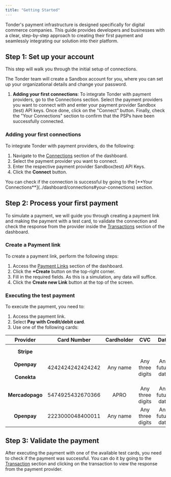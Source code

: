 ```yaml
---
title: "Getting Started"
---
```


Tonder's payment infrastructure is designed specifically for digital commerce companies. This guide provides developers and businesses with a clear, step-by-step approach to creating their first payment and seamlessly integrating our solution into their platform.

## Step 1: Set up your account

This step will walk you through the initial setup of connections.

<Note>
 The Tonder team will create a Sandbox account for you, where you can set up your organizational details and change your password.
</Note>

1. **Adding your first connections**: To integrate Tonder with payment providers, go to the Connections section. Select the payment providers you want to connect with and enter your payment provider Sandbox (test) API keys. Once done, click on the "Connect" button. Finally, check the "Your Connections" section to confirm that the PSPs have been successfully connected.

### Adding your first connections

To integrate Tonder with payment providers, do the following:

1. Navigate to the [Connections](../dashboard/connections) section of the dashboard.
2. Select the payment provider you want to connect.
3. Enter the respective payment provider Sandbox(test) API Keys.
4. Click the **Connect** button.

<Check>
 You can check if the connection is successful by going to the [**Your Connections**](../dashboard/connections#your-connections) section.
</Check>

## Step 2: Process your first payment

To simulate a payment, we will guide you through creating a payment link and making the payment with a test card, to validate the connection and check the response from the provider inside the [Transactions](../dashboard/transactions) section of the dashboard.

### Create a Payment link

To create a payment link, perform the following steps:

1. Access the [Payment Links](../dashboard/payment-links) section of the dashboard.
2. Click the **+Create** button on the top-right corner.
3. Fill in the required fields. As this is a simulation, any data will suffice.
4. Click the **Create new Link** button at the top of the screen.

### Executing the test payment

To execute the payment, you need to:

1. Access the payment link.
2. Select **Pay with Credit/debit card**.
3. Use one of the following cards:

|                      Provider                           |             Card Number            |          Cardholder          |                 CVC                |                Date               |
| :-----------------------------------------------------: | :--------------------------------: | :--------------------------: | :--------------------------------: | :-------------------------------: |
|    **Stripe**<br></br>**Openpay**<br></br>**Conekta**   | <br></br>4242424242424242<br></br> |  <br></br>Any name<br></br>  | <br></br>Any three digits<br></br> | <br></br>Any future date<br></br> |
|                  **Mercadopago**                        |         5474925432670366           |             APRO             |          Any three digits          |          Any future date          |
|                     **Openpay**                         |         2223000048400011           |           Any name           |          Any three digits          |          Any future date          |


## Step 3: Validate the payment

After executing the payment with one of the available test cards, you need to check if the payment was successful. You can do it by going to the [Transaction](../dashboard/transactions) section and clicking on the transaction to view the response from the payment provider.